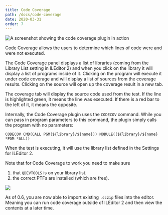 ```yaml
---
title: Code Coverage
path: /docs/code-coverage
date: 2020-03-31
order: 7
---
```


![A screenshot showing the code coverage plugin in action](./code-coverage-1.png)

Code Coverage allows the users to determine which lines of code were and were not executed.

The Code Coverage panel displays a list of libraries (coming from the Library List setting in ILEditor 2) and when you click on the library it will display a list of programs inside of it. Clicking on the program will execute it under code coverage and will display a list of sources from the coverage results. Clicking on the source will open up the coverage result in a new tab.

The coverage tab will display the source code used from the test. If the line is highlighted green, it means the line was executed. If there is a red bar to the left of it, it means the opposite.

Internally, the Code Coverage plugin uses the `CODECOV` command. While you can pass in program parameters to this command, the plugin simply calls the program with no parameters:

```clike
CODECOV CMD(CALL PGM(${library}/${name})) MODULE((${library}/${name} *PGM *ALL))
```

When the test is executing, it will use the library list defined in the Settings for ILEditor 2.

Note that for Code Coverage to work you need to make sure

1. that `QDEVTOOLS` is on your library list.
2. the correct PTFs are installed (which are free).

![](./code-coverage-2.png)

As of 0.6, you are now able to import existing `.cczip` files into the editor. Meaning you can run code coverage outside of ILEditor 2 and then view the contents at a later time.
